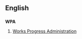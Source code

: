 ==English==
==={{initialism}}===
'''WPA'''
# {{US}} [[w:Works Progress Administration|Works Progress Administration]]